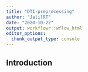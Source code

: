 ```yaml
---
title: "DTI-preprocessing"
author: "JalilRT"
date: "2020-10-22"
output: workflowr::wflow_html
editor_options:
  chunk_output_type: console
---
```


## Introduction

```r

```

